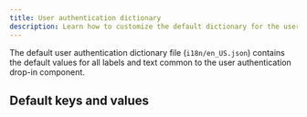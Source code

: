 ```yaml
---
title: User authentication dictionary
description: Learn how to customize the default dictionary for the user authentication drop-in component.
---
```



The default user authentication dictionary file (`i18n/en_US.json`) contains the default values for all labels and text common to the user authentication drop-in component.

## Default keys and values

<CodeInclude code={dictionary} title="en_US.json.d.ts" lang="ts" />
